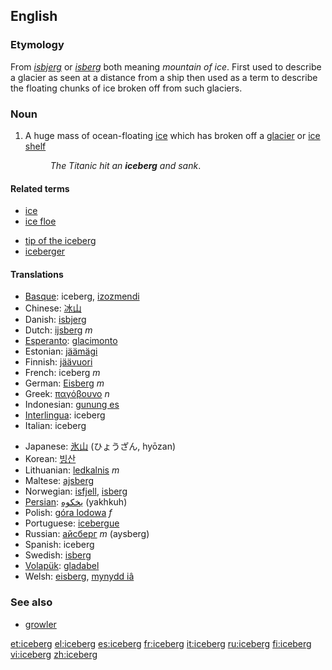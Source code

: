 ==English==
{{wikipedia}}
=== Etymology ===
From {{Dan.}} ''[[isbjerg]]'' or {{Norw.}} ''[[isberg]]'' both meaning ''mountain of ice''. First used to describe a glacier as seen at a distance from a ship then used as a term to describe the floating chunks of ice broken off from such glaciers.

===Noun===
{{en-noun}}

# A huge mass of ocean-floating [[ice]] which has broken off a [[glacier]] or [[ice shelf]]
#: ''The Titanic hit an '''iceberg''' and sank''.

====Related terms====
{{top}}
*[[ice]]
*[[ice floe]]
{{mid}}
*[[tip of the iceberg]]
*[[iceberger]]
{{bottom}}

====Translations====
{{top}}
*[[Basque]]: iceberg, [[izozmendi]]
*Chinese: [[冰山]]
*Danish: [[isbjerg]]
*Dutch: [[ijsberg]] ''m''
*[[Esperanto]]: [[glacimonto]]
*Estonian: [[jäämägi]]
*Finnish: [[jäävuori]]
*French: iceberg ''m''
*German: [[Eisberg]] ''m''
*Greek: [[παγόβουνο]] ''n''
*Indonesian: [[gunung es]]
*[[Interlingua]]: iceberg
*Italian: iceberg
{{mid}}
*Japanese: [[氷山]] (ひょうざん, hyōzan)
*Korean: [[빙산]]
*Lithuanian: [[ledkalnis]] ''m''
*Maltese: [[ajsberg]] 
*Norwegian: [[isfjell]], [[isberg]]
*[[Persian]]: [[يخكوه]] (yakhkuh)
*Polish: [[góra lodowa]] ''f''
*Portuguese: [[icebergue]]
*Russian: [[айсберг]] ''m'' (aysberg)
*Spanish: iceberg
*Swedish: [[isberg]]
*[[Volapük]]: [[gladabel]]
*Welsh: [[eisberg]], [[mynydd iâ]]
{{bottom}}

===See also===
*[[growler]]

[[et:iceberg]]
[[el:iceberg]]
[[es:iceberg]]
[[fr:iceberg]]
[[it:iceberg]]
[[ru:iceberg]]
[[fi:iceberg]]
[[vi:iceberg]]
[[zh:iceberg]]